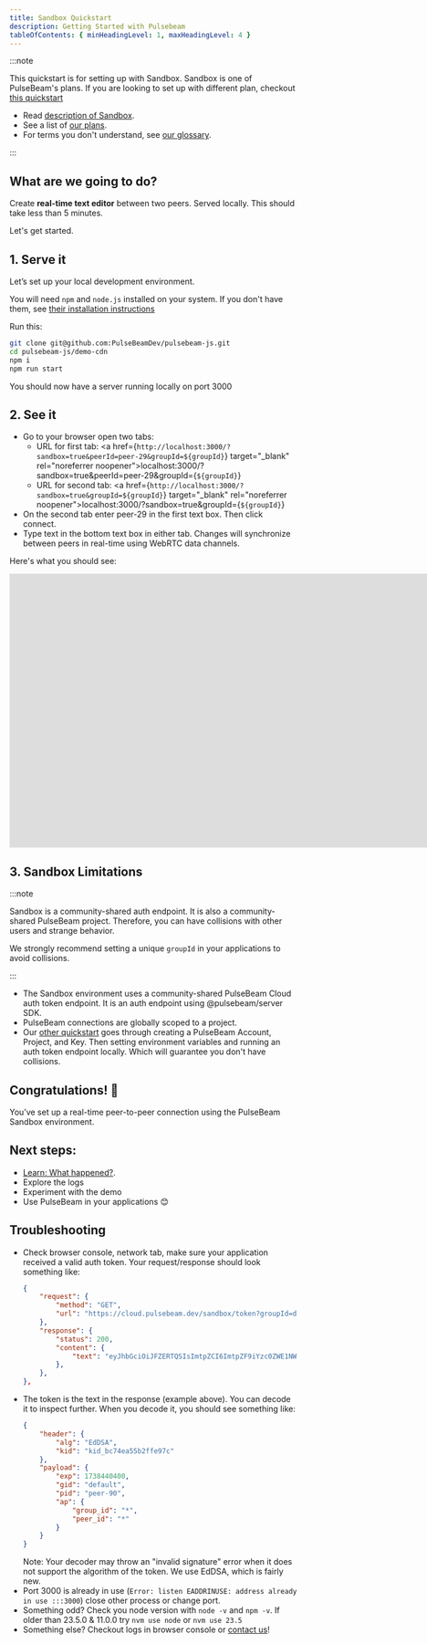 ```yaml
---
title: Sandbox Quickstart
description: Getting Started with Pulsebeam
tableOfContents: { minHeadingLevel: 1, maxHeadingLevel: 4 }
---
```



:::note

This quickstart is for setting up with Sandbox. Sandbox is one of PulseBeam's plans. If you are looking to set up with different plan, checkout [this quickstart](/docs/getting-started/quick-start)

* Read [description of Sandbox](/docs/concepts/terms#sandbox). 
* See a list of [our plans](/#pricing). 
* For terms you don't understand, see [our glossary](/docs/concepts/terms).

:::

## What are we going to do?
 
Create **real-time text editor** between two peers. Served locally. This should take less than 5 minutes.

Let's get started.

## 1. Serve it

Let’s set up your local development environment.

You will need `npm` and `node.js` installed on your system. If you don't have them, see <a href="https://docs.npmjs.com/downloading-and-installing-node-js-and-npm" target="_blank">their installation instructions</a>

Run this:
```bash
git clone git@github.com:PulseBeamDev/pulsebeam-js.git
cd pulsebeam-js/demo-cdn
npm i
npm run start
```

You should now have a server running locally on port 3000

## 2. See it


* Go to your browser open two tabs:
    * URL for first tab: <a href={`http://localhost:3000/?sandbox=true&peerId=peer-29&groupId=${groupId}`} target="_blank" rel="noreferrer noopener">localhost:3000/?sandbox=true&peerId=peer-29&groupId={`${groupId}`}</a>
    * URL for second tab: <a href={`http://localhost:3000/?sandbox=true&groupId=${groupId}`} target="_blank" rel="noreferrer noopener">localhost:3000/?sandbox=true&groupId={`${groupId}`}</a>
* On the second tab enter peer-29 in the first text box. Then click connect.
* Type text in the bottom text box in either tab. Changes will synchronize between peers in real-time using WebRTC data channels.

Here's what you should see:
<iframe style="height: 480px;" id="ytplayer" type="text/html" title="YouTube video player Quickstart Successful Output" width="2000" height="1000"
src="https://www.youtube.com/embed/Y9mKCrlLu7k?si=HDNMFjK6LaXSy61X?loop=1&modestbranding=1&playsinline=1&color=white&iv_load_policy=3"
frameborder="0" allowfullscreen allow="accelerometer; autoplay; clipboard-write; encrypted-media; gyroscope; picture-in-picture; web-share" referrerpolicy="strict-origin-when-cross-origin"></iframe>

## 3. Sandbox Limitations

:::note

Sandbox is a community-shared auth endpoint. It is also a community-shared PulseBeam project. Therefore, you can have collisions with other users and strange behavior. 

We strongly recommend setting a unique `groupId` in your applications to avoid collisions.

:::

* The Sandbox environment uses a community-shared PulseBeam Cloud auth token endpoint. It is an auth endpoint using @pulsebeam/server SDK.
* PulseBeam connections are globally scoped to a project. 
* Our [other quickstart](/docs/getting-started/quick-start) goes through creating a PulseBeam Account, Project, and Key. Then setting environment variables and running an auth token endpoint locally. Which will guarantee you don't have collisions.
## Congratulations! 🎉

You’ve set up a real-time peer-to-peer connection using the PulseBeam Sandbox environment.


## Next steps:


* [Learn: What happened?](/docs/getting-started/what-happened/). 
* Explore the logs
* Experiment with the demo
* Use PulseBeam in your applications 😊

## Troubleshooting
* Check browser console, network tab, make sure your application received a valid auth token. Your request/response should look something like:
    ```json
    {
        "request": {
            "method": "GET",
            "url": "https://cloud.pulsebeam.dev/sandbox/token?groupId=default&peerId=peer-90",
        },
        "response": {
            "status": 200,
            "content": {
                "text": "eyJhbGciOiJFZERTQSIsImtpZCI6ImtpZF9iYzc0ZWE1NWIyZmZlOTdjIn0.eyJleHAiOjE3Mzg0NDA0MDAsImdpZCI6ImRlZmF1bHQiLCJwaWQiOiJwZWVyLTkwIiwiYXAiOnsiZ3JvdXBfaWQiOiIqIiwicGVlcl9pZCI6IioifX0.KfgjkyZafItYW6TbM0C7BcGCQ6lmpyprA5VnY4GHGuRzQc0f7i8a_7a75-1fOocrQywbSeSNXiTeYCL4glyJDw"
            },
        },
    },
    ```
* The token is the text in the response (example above). You can decode it to inspect further. When you decode it, you should see something like:
    ```json
    {
        "header": {
            "alg": "EdDSA",
            "kid": "kid_bc74ea55b2ffe97c"
        },
        "payload": {
            "exp": 1738440400,
            "gid": "default",
            "pid": "peer-90",
            "ap": {
                "group_id": "*",
                "peer_id": "*"
            }
        }
    }
    ```
    Note: Your decoder may throw an "invalid signature" error when it does not support the algorithm of the token. We use EdDSA, which is fairly new. 
* Port 3000 is already in use (`Error: listen EADDRINUSE: address already in use :::3000`) close other process or change port.
* Something odd? Check you node version with `node -v` and `npm -v`. If older than 23.5.0 & 11.0.0 try `nvm use node` or `nvm use 23.5`
* Something else? Checkout logs in browser console or [contact us](/docs/community-and-support/support/)!